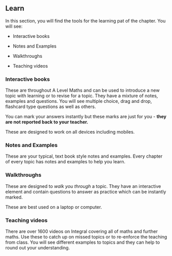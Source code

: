 ## Learn

In this section, you will find the tools for the learning pat of the chapter. You will see:

-   Interactive books

-   Notes and Examples

-   Walkthroughs

-   Teaching videos

### Interactive books

These are throughout A Level Maths and can be used to introduce a new topic with learning or to revise for a topic. They have a mixture of notes, examples and questions. You will see multiple choice, drag and drop, flashcard type questions as well as others.

You can mark your answers instantly but these marks are just for you - **they are not reported back to your teacher.**

These are designed to work on all devices including mobiles.

### Notes and Examples

These are your typical, text book style notes and examples. Every chapter of every topic has notes and examples to help you learn.

### Walkthroughs

These are designed to *walk you through* a topic. They have an interactive element and contain questions to answer as practice which can be instantly marked.

These are best used on a laptop or computer.

### Teaching videos

There are over 1600 videos on Integral covering all of maths and further maths. Use these to catch up on missed topics or to re-enforce the teaching from class. You will see different examples to topics and they can help to round out your understanding.
